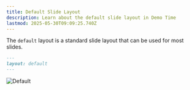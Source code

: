 ```yaml
---
title: Default Slide Layout
description: Learn about the default slide layout in Demo Time
lastmod: 2025-05-30T09:09:25.740Z
---
```



The `default` layout is a standard slide layout that can be used for most slides.

```md
---
layout: default
---
```

<Image class="mx-auto" src={defaultImg} alt="Default" />